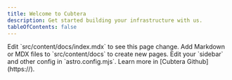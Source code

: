 ```yaml
---
title: Welcome to Cubtera
description: Get started building your infrastructure with us.
tableOfContents: false
---
```



<CardGrid stagger>
	<Card title="About Cubtera" icon="pencil">
		Edit `src/content/docs/index.mdx` to see this page change.
	</Card>
	<Card title="Getting Started" icon="add-document">
		Add Markdown or MDX files to `src/content/docs` to create new pages.
	</Card>
	<Card title="Cubtera CLI" icon="setting">
		Edit your `sidebar` and other config in `astro.config.mjs`.
	</Card>
	<Card title="Read the docs" icon="open-book">
		Learn more in [Cubtera Github](https://).
	</Card>
</CardGrid>
